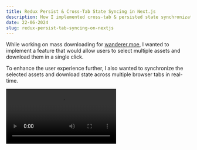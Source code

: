 ```yaml
---
title: Redux Persist & Cross-Tab State Syncing in Next.js
description: How I implemented cross-tab & persisted state synchronization in Next.js App Router using Redux Persist and Redux State Sync.
date: 22-06-2024
slug: redux-persist-tab-syncing-on-nextjs
---
```


While working on mass downloading for [wanderer.moe](https://wanderer.moe), I wanted to implement a feature that would allow users to select multiple assets and download them in a single click. 

To enhance the user experience further, I also wanted to synchronize the selected assets and download state across multiple browser tabs in real-time.

<Video src="https://cdn.marcel.best/ShareX/2024/06/NVIDIA_Share_EcVTfGPyHw.mp4" />

This article details my approach to implementing this feature using Next.js, Redux, Redux Persist, and Redux State Sync.

## The Challenge I Faced

My goal was to create a system that could:

1. Share state across the entire application
2. Persist state through page refreshes and tab closures
3. Synchronize state in real-time across multiple browser tabs

I quickly realized that while React's Context API can handle cross-component state sharing, it falls short for persistence and cross-tab synchronization.

## My Solution: Redux, Redux Persist, and Redux State Sync

To address these challenges, I implemented state management with Redux Persist and Redux State Sync. Here's how I approached it:

### Storage Implementation

First, I created a hybrid storage solution to accommodate both client-side and server-side rendering:

```typescript
import createWebStorage from "redux-persist/es/storage/createWebStorage";

const createNoopStorage = () => {
    return {
        getItem() {
            return Promise.resolve(null);
        },
        setItem(_key: string, value: number) {
            return Promise.resolve(value);
        },
        removeItem() {
            return Promise.resolve();
        },
    };
};

export const storage =
    typeof window !== "undefined"
        ? createWebStorage("local")
        : createNoopStorage();
```

This storage configuration ensures that my application can run on both the client and server without issues.

### Redux State Structure

I designed the Redux state to encapsulate the essential data for cross-tab synchronization. In this case, we only need to manage:

- **isMassDownloading**: A boolean flag to indicate if mass downloading, to compare against the local state for the download indicator.
- **selectedAssets**: An array of the selected assets.

```typescript
import { createSlice, PayloadAction } from "@reduxjs/toolkit";
import type { Asset } from "~/lib/types";

export interface IAssetState {
    isMassDownloading: boolean;
    selectedAssets: Asset[];
}

const initialState: IAssetState = {
    isMassDownloading: false,
    selectedAssets: [],
};
```

### Redux Slice Implementation

I then implemented the `assetSlice` with appropriate actions and reducers:

```typescript
export const assetSlice = createSlice({
    name: "assets",
    initialState,
    reducers: {
        setSelectedAssets: (state, action: PayloadAction<Asset[]>) => {
            state.selectedAssets = action.payload || [];
        },
        setIsMassDownloading: (state, action: PayloadAction<boolean>) => {
            state.isMassDownloading = action.payload || false;
        },
        toggleAssetSelection: (state, action: PayloadAction<Asset>) => {
            if (state.isMassDownloading) return;

            const index = state.selectedAssets.findIndex(
                (asset) => asset.path === action.payload.path,
            );
            if (index >= 0) {
                state.selectedAssets.splice(index, 1);
            } else {
                state.selectedAssets.push(action.payload);
            }
        },
        clearSelectedAssets: (state) => {
            state.selectedAssets = [];
        },
    },
});
```

### Redux Configuration


I setup the Redux configuration with the `persistReducer` and `combineReducers` functions to persist the state across sessions:

```typescript
import { combineReducers } from "@reduxjs/toolkit";
import { persistReducer } from "redux-persist";
import { storage } from "./storage";
import assetSlice from "./slice/asset-slice";

export const persistConfig = {
    key: "root",
    storage: storage,
    whitelist: ["assets"],
};

const rootReducer = combineReducers({
    assets: assetSlice,
});

export const persistedReducer = persistReducer(persistConfig, rootReducer);
```

Then, I configured the Redux store with the `createStateSyncMiddleware` and `initMessageListener` to synchronize the state across tabs:

```typescript
import { configureStore } from "@reduxjs/toolkit";
import { persistedReducer } from "./reducer";
import {
    createStateSyncMiddleware,
    initMessageListener,
} from "redux-state-sync";
import {
    useDispatch,
    TypedUseSelectorHook,
    useSelector,
    useStore,
} from "react-redux";
import logger from "redux-logger";
import { persistStore } from "redux-persist";

const blacklist = ["persist/PERSIST", "persist/REHYDRATE"];

export const store = configureStore({
    reducer: persistedReducer,
    middleware: (getDefaultMiddleware) =>
        getDefaultMiddleware().prepend(
            logger,
            createStateSyncMiddleware({
                predicate: (action) => {
                    if (typeof action !== "function") {
                        if (Array.isArray(blacklist)) {
                            return blacklist.indexOf(action.type) < 0;
                        }
                    }
                    return false;
                },
            }),
        ) as any, // typescript complains
});

export const persistor = persistStore(store);

initMessageListener(store);
```

Certain actions are also blacklisted to ensure compatibility.

### Redux Provider

Finally, we import `Provider` and `PersistGate` from `react-redux` and `redux-persist/integration/react` to wrap the application with the Redux provider:

```tsx
"use client";

import { Provider } from "react-redux";
import { PersistGate } from "redux-persist/integration/react";
import { store, persistor } from "./store";

export const ReduxProvider = ({ children }: { children: React.ReactNode }) => {
    return (
        <Provider store={store}>
            <PersistGate loading={null} persistor={persistor}>
                {children}
            </PersistGate>
        </Provider>
    );
};

export default ReduxProvider;
```

## Component Integration

With the custom hooks I created, I can call this into any component as long as it is wrapped in the Redux provider. Here's how I implemented features for the `asset-item.tsx` component:

```tsx
import { useAppDispatch, useAppSelector } from "~/redux/store";

const dispatch = useAppDispatch();

const isSelected = isAssetSelected(
    useAppSelector((state) => state.assets),
    asset,
);
```

With the above, you can access the Redux state and dispatch actions directly from the component.

```ts
<button onClick={() => dispatch(toggleAssetSelection(asset))}>
    {isSelected ? "Deselect" : "Select"}
</button>
```

### Download Indicator

I created a local context to manage the download indicator state, where I can compare the local state with the global state to determine what should be conditionally rendered:

```tsx
const {
    isUnsharedMassDownloading,
    setIsUnsharedMassDownloading,
    isIndicatorOpen,
} = useContext(AssetDownloadIndicatorContext);

const isMassDownloading = useAppSelector(
    (state) => state.assets.isMassDownloading,
);


{isUnsharedMassDownloading && <ShowMassDownloadProgress />}

{isMassDownloading && !isUnsharedMassDownloading && (
    <MassDownloadInProgress />
)}
```

## Conclusion

While implementing cross-tab state synchronization may seem complex, it significantly enhances user experience in multi-tab scenarios. 

In my case, this solution not only improved user engagement but also increased the probability of users revisiting the site.

You can view the full source code on [GitHub](https://git.wanderer.moe/site) or try it out on [wanderer.moe](https://wanderer.moe).